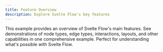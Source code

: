 ```yaml
---
title: Feature Overview
description: Explore Svelte Flow's key features
---
```


This example provides an overview of Svelte Flow's main features. See demonstrations of node types, edge types, interactions, layouts, and other capabilities in one comprehensive example. Perfect for understanding what's possible with Svelte Flow.

<RemoteCodeViewer route="examples/misc/feature-overview" framework="svelte" />
